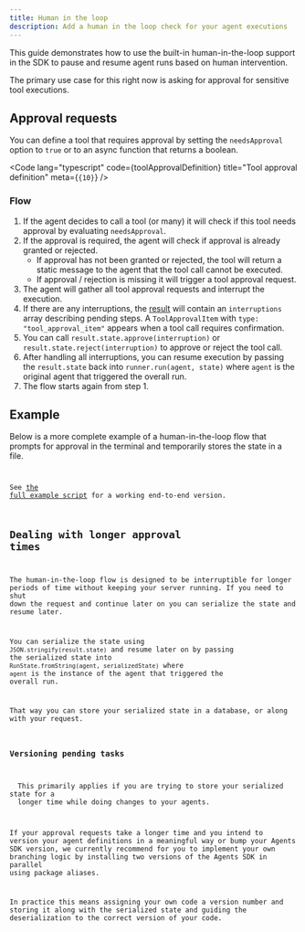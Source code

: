 ```yaml
---
title: Human in the loop
description: Add a human in the loop check for your agent executions
---
```



This guide demonstrates how to use the built-in human-in-the-loop support in the SDK to pause and resume agent runs based on human intervention.

The primary use case for this right now is asking for approval for sensitive tool executions.

## Approval requests

You can define a tool that requires approval by setting the `needsApproval` option to `true` or to an async function that returns a boolean.

<Code
  lang="typescript"
  code={toolApprovalDefinition}
  title="Tool approval definition"
  meta={`{10}`}
/>

### Flow

1. If the agent decides to call a tool (or many) it will check if this tool needs approval by evaluating `needsApproval`.
2. If the approval is required, the agent will check if approval is already granted or rejected.
   - If approval has not been granted or rejected, the tool will return a static message to the agent that the tool call cannot be executed.
   - If approval / rejection is missing it will trigger a tool approval request.
3. The agent will gather all tool approval requests and interrupt the execution.
4. If there are any interruptions, the [result](/guides/result) will contain an `interruptions` array describing pending steps. A `ToolApprovalItem` with `type: "tool_approval_item"` appears when a tool call requires confirmation.
5. You can call `result.state.approve(interruption)` or `result.state.reject(interruption)` to approve or reject the tool call.
6. After handling all interruptions, you can resume execution by passing the `result.state` back into `runner.run(agent, state)` where `agent` is the original agent that triggered the overall run.
7. The flow starts again from step 1.

## Example

Below is a more complete example of a human-in-the-loop flow that prompts for approval in the terminal and temporarily stores the state in a file.

<Code
  lang="typescript"
  code={humanInTheLoopExample}
  title="Human in the loop"
/>

See [the full example script](https://github.com/openai/openai-agents-js/tree/main/examples/agent-patterns/human-in-the-loop.ts) for a working end-to-end version.

## Dealing with longer approval times

The human-in-the-loop flow is designed to be interruptible for longer periods of time without keeping your server running. If you need to shut down the request and continue later on you can serialize the state and resume later.

You can serialize the state using `JSON.stringify(result.state)` and resume later on by passing the serialized state into `RunState.fromString(agent, serializedState)` where `agent` is the instance of the agent that triggered the overall run.

That way you can store your serialized state in a database, or along with your request.

### Versioning pending tasks

<Aside>
  This primarily applies if you are trying to store your serialized state for a
  longer time while doing changes to your agents.
</Aside>

If your approval requests take a longer time and you intend to version your agent definitions in a meaningful way or bump your Agents SDK version, we currently recommend for you to implement your own branching logic by installing two versions of the Agents SDK in parallel using package aliases.

In practice this means assigning your own code a version number and storing it along with the serialized state and guiding the deserialization to the correct version of your code.
